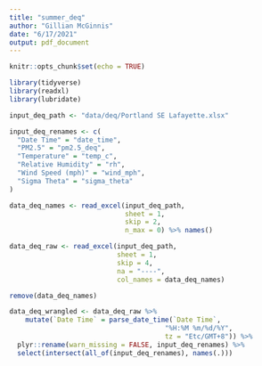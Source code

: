 ```yaml
---
title: "summer_deq"
author: "Gillian McGinnis"
date: "6/17/2021"
output: pdf_document
---
```


```r
knitr::opts_chunk$set(echo = TRUE)

library(tidyverse)
library(readxl)
library(lubridate)
```

```r
input_deq_path <- "data/deq/Portland SE Lafayette.xlsx"

input_deq_renames <- c(
  "Date Time" = "date_time",
  "PM2.5" = "pm2.5_deq",
  "Temperature" = "temp_c",
  "Relative Humidity" = "rh",
  "Wind Speed (mph)" = "wind_mph",
  "Sigma Theta" = "sigma_theta"
)
```


```r
data_deq_names <- read_excel(input_deq_path,
                             sheet = 1,
                             skip = 2,
                             n_max = 0) %>% names()

data_deq_raw <- read_excel(input_deq_path,
                           sheet = 1,
                           skip = 4,
                           na = "----",
                           col_names = data_deq_names)

remove(data_deq_names)
```

```r
data_deq_wrangled <- data_deq_raw %>% 
    mutate(`Date Time` = parse_date_time(`Date Time`,
                                       "%H:%M %m/%d/%Y",
                                       tz = "Etc/GMT+8")) %>% 
  plyr::rename(warn_missing = FALSE, input_deq_renames) %>% 
  select(intersect(all_of(input_deq_renames), names(.)))
```

